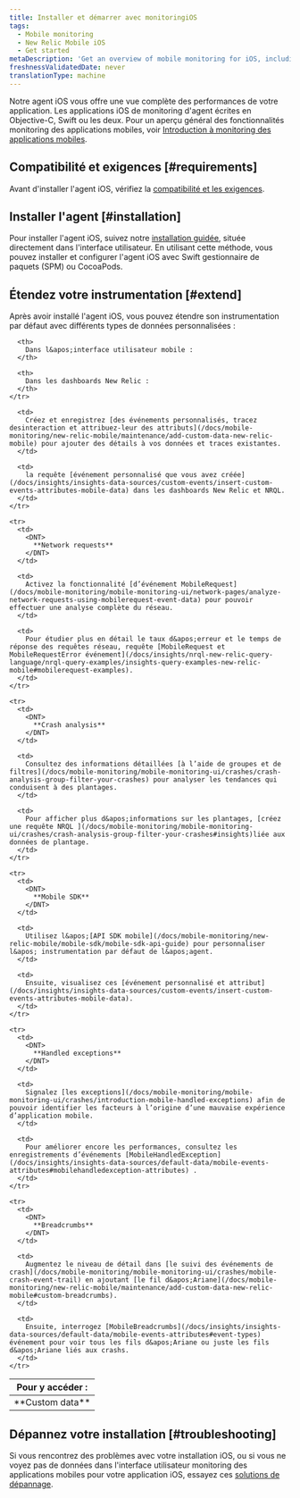 ```yaml
---
title: Installer et démarrer avec monitoringiOS
tags:
  - Mobile monitoring
  - New Relic Mobile iOS
  - Get started
metaDescription: 'Get an overview of mobile monitoring for iOS, including installation, compatibility, and troubleshooting information.'
freshnessValidatedDate: never
translationType: machine
---
```


Notre agent iOS vous offre une vue complète des performances de votre application. Les applications iOS de monitoring d&apos;agent écrites en Objective-C, Swift ou les deux. Pour un aperçu général des fonctionnalités monitoring des applications mobiles, voir [Introduction à monitoring des applications mobiles](/docs/mobile-monitoring/new-relic-mobile/getting-started/introduction-new-relic-mobile).

## Compatibilité et exigences [#requirements]

Avant d&apos;installer l&apos;agent iOS, vérifiez la [compatibilité et les exigences](/docs/mobile-monitoring/new-relic-mobile-ios/get-started/new-relic-ios-compatibility-requirements/).

## Installer l&apos;agent [#installation]

Pour installer l&apos;agent iOS, suivez notre [installation guidée](https://onenr.io/0qwLv87gkj5), située directement dans l&apos;interface utilisateur. En utilisant cette méthode, vous pouvez installer et configurer l&apos;agent iOS avec Swift gestionnaire de paquets (SPM) ou CocoaPods.

## Étendez votre instrumentation [#extend]

Après avoir installé l&apos;agent iOS, vous pouvez étendre son instrumentation par défaut avec différents types de données personnalisées :

<table>
  <thead>
    <tr>
      <th style={{ width: "125px" }}>
        Pour y accéder :
      </th>

      <th>
        Dans l&apos;interface utilisateur mobile :
      </th>

      <th>
        Dans les dashboards New Relic :
      </th>
    </tr>
  </thead>

  <tbody>
    <tr>
      <td>
        <DNT>
          **Custom data**
        </DNT>
      </td>

      <td>
        Créez et enregistrez [des événements personnalisés, tracez desinteraction et attribuez-leur des attributs](/docs/mobile-monitoring/new-relic-mobile/maintenance/add-custom-data-new-relic-mobile) pour ajouter des détails à vos données et traces existantes.
      </td>

      <td>
        la requête [événement personnalisé que vous avez créée](/docs/insights/insights-data-sources/custom-events/insert-custom-events-attributes-mobile-data) dans les dashboards New Relic et NRQL.
      </td>
    </tr>

    <tr>
      <td>
        <DNT>
          **Network requests**
        </DNT>
      </td>

      <td>
        Activez la fonctionnalité [d’événement MobileRequest](/docs/mobile-monitoring/mobile-monitoring-ui/network-pages/analyze-network-requests-using-mobilerequest-event-data) pour pouvoir effectuer une analyse complète du réseau.
      </td>

      <td>
        Pour étudier plus en détail le taux d&apos;erreur et le temps de réponse des requêtes réseau, requête [MobileRequest et MobileRequestError événement](/docs/insights/nrql-new-relic-query-language/nrql-query-examples/insights-query-examples-new-relic-mobile#mobilerequest-examples).
      </td>
    </tr>

    <tr>
      <td>
        <DNT>
          **Crash analysis**
        </DNT>
      </td>

      <td>
        Consultez des informations détaillées [à l’aide de groupes et de filtres](/docs/mobile-monitoring/mobile-monitoring-ui/crashes/crash-analysis-group-filter-your-crashes) pour analyser les tendances qui conduisent à des plantages.
      </td>

      <td>
        Pour afficher plus d&apos;informations sur les plantages, [créez une requête NRQL ](/docs/mobile-monitoring/mobile-monitoring-ui/crashes/crash-analysis-group-filter-your-crashes#insights)liée aux données de plantage.
      </td>
    </tr>

    <tr>
      <td>
        <DNT>
          **Mobile SDK**
        </DNT>
      </td>

      <td>
        Utilisez l&apos;[API SDK mobile](/docs/mobile-monitoring/new-relic-mobile/mobile-sdk/mobile-sdk-api-guide) pour personnaliser l&apos; instrumentation par défaut de l&apos;agent.
      </td>

      <td>
        Ensuite, visualisez ces [événement personnalisé et attribut](/docs/insights/insights-data-sources/custom-events/insert-custom-events-attributes-mobile-data).
      </td>
    </tr>

    <tr>
      <td>
        <DNT>
          **Handled exceptions**
        </DNT>
      </td>

      <td>
        Signalez [les exceptions](/docs/mobile-monitoring/mobile-monitoring-ui/crashes/introduction-mobile-handled-exceptions) afin de pouvoir identifier les facteurs à l’origine d’une mauvaise expérience d’application mobile.
      </td>

      <td>
        Pour améliorer encore les performances, consultez les enregistrements d’événements [MobileHandledException](/docs/insights/insights-data-sources/default-data/mobile-events-attributes#mobilehandledexception-attributes) .
      </td>
    </tr>

    <tr>
      <td>
        <DNT>
          **Breadcrumbs**
        </DNT>
      </td>

      <td>
        Augmentez le niveau de détail dans [le suivi des événements de crash](/docs/mobile-monitoring/mobile-monitoring-ui/crashes/mobile-crash-event-trail) en ajoutant [le fil d&apos;Ariane](/docs/mobile-monitoring/new-relic-mobile/maintenance/add-custom-data-new-relic-mobile#custom-breadcrumbs).
      </td>

      <td>
        Ensuite, interrogez [MobileBreadcrumbs](/docs/insights/insights-data-sources/default-data/mobile-events-attributes#event-types) événement pour voir tous les fils d&apos;Ariane ou juste les fils d&apos;Ariane liés aux crashs.
      </td>
    </tr>
  </tbody>
</table>

## Dépannez votre installation [#troubleshooting]

Si vous rencontrez des problèmes avec votre installation iOS, ou si vous ne voyez pas de données dans l&apos;interface utilisateur monitoring des applications mobiles pour votre application iOS, essayez ces [solutions de dépannage](/docs/mobile-monitoring/new-relic-mobile-ios/troubleshoot/no-data-appears-ios).